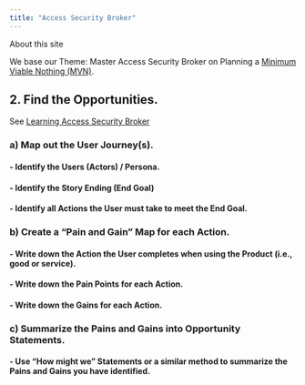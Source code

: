 ```yaml
---
title: "Access Security Broker"
---
```


About this site

We base our Theme: Master Access Security Broker on Planning a [Minimum Viable Nothing (MVN)](https://github.com/vanHeemstraSystems/minimum-viable-nothing).

## 2. Find the **Opportunities**.

See [Learning Access Security Broker](https://vanheemstrasystems.github.io/learning-access-security-broker/)

### a) Map out the **User Journey(s)**.

#### - Identify the **Users** (Actors) / Persona.

#### - Identify the Story Ending (**End Goal**)

#### - Identify all **Actions** the User must take to meet the End Goal.

### b) Create a "**Pain and Gain**" Map for each Action.

#### - Write down the **Action** the User completes when using the Product (i.e., good or service).

#### - Write down the **Pain Points** for each Action.

#### - Write down the **Gains** for each Action.

### c) Summarize the Pains and Gains into **Opportunity Statements**.

#### - Use "**How might we**" Statements or a similar method to summarize the Pains and Gains you have identified. 
